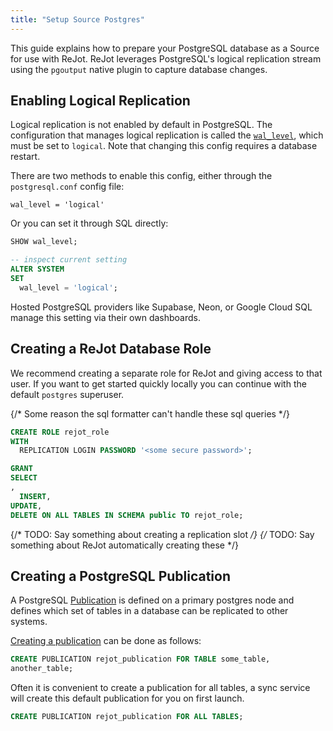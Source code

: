 ```yaml
---
title: "Setup Source Postgres"
---
```



This guide explains how to prepare your PostgreSQL database as a Source for use with ReJot. ReJot
leverages PostgreSQL's logical replication stream using the `pgoutput` native plugin to capture
database changes.

## Enabling Logical Replication

Logical replication is not enabled by default in PostgreSQL. The configuration that manages logical
replication is called the [`wal_level`][pg-wal-level], which must be set to `logical`. Note that
changing this config requires a database restart.

There are two methods to enable this config, either through the `postgresql.conf` config file:

```
wal_level = 'logical'
```

Or you can set it through SQL directly:

```sql
SHOW wal_level;

-- inspect current setting
ALTER SYSTEM
SET
  wal_level = 'logical';
```

<Notice type="NOTE">
  Hosted PostgreSQL providers like Supabase, Neon, or Google Cloud SQL manage this setting via their
  own dashboards.
</Notice>

## Creating a ReJot Database Role

We recommend creating a separate role for ReJot and giving access to that user. If you want to get
started quickly locally you can continue with the default `postgres` superuser.

{/* Some reason the sql formatter can't handle these sql queries */}

```sql
CREATE ROLE rejot_role
WITH
  REPLICATION LOGIN PASSWORD '<some secure password>';

GRANT
SELECT
,
  INSERT,
UPDATE,
DELETE ON ALL TABLES IN SCHEMA public TO rejot_role;
```

{/* TODO: Say something about creating a replication slot */}
{/* TODO: Say something about ReJot automatically creating these */}

## Creating a PostgreSQL Publication

A PostgreSQL [Publication][pg-create-publication] is defined on a primary postgres node and defines
which set of tables in a database can be replicated to other systems.

[Creating a publication][pg-create-publication] can be done as follows:

```sql
CREATE PUBLICATION rejot_publication FOR TABLE some_table,
another_table;
```

Often it is convenient to create a publication for all tables, a sync service will create this
default publication for you on first launch.

```sql
CREATE PUBLICATION rejot_publication FOR ALL TABLES;
```

[pg-wal-level]: https://www.postgresql.org/docs/current/runtime-config-wal.html#GUC-WAL-LEVEL
[pg-publication]: https://www.postgresql.org/docs/current/logical-replication-publication.html
[pg-create-publication]: https://www.postgresql.org/docs/current/sql-createpublication.html
